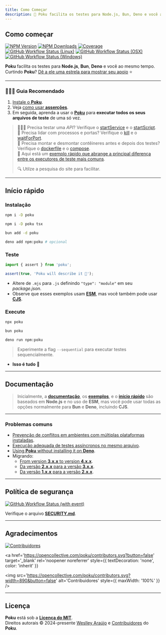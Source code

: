 ```yaml
---
title: Como Começar
description: 🐷 Poku facilita os testes para Node.js, Bun, Deno e você ao mesmo tempo.
---
```



<div className='title-section'>
<aside>

# Como começar

[![NPM Version](https://img.shields.io/npm/v/poku.svg?label=&color=70a1ff&logo=npm&logoColor=white)](https://www.npmjs.com/package/poku)
[![NPM Downloads](https://img.shields.io/npm/dm/poku.svg?label=&logo=npm&logoColor=white&color=45aaf2)](https://www.npmjs.com/package/poku)
[![Coverage](https://img.shields.io/codecov/c/github/wellwelwel/poku?label=&logo=codecov&logoColor=white&color=98cc00)](https://app.codecov.io/github/wellwelwel/poku)<br />
[![GitHub Workflow Status (Linux)](https://img.shields.io/github/actions/workflow/status/wellwelwel/poku/ci_coverage-linux.yml?event=push&label=&branch=main&logo=ubuntu&logoColor=8897a9&color=dfe4ea)](https://github.com/wellwelwel/poku/actions/workflows/ci_coverage-linux.yml?query=branch%3Amain)
[![GitHub Workflow Status (OSX)](https://img.shields.io/github/actions/workflow/status/wellwelwel/poku/ci_coverage-osx.yml?event=push&label=&branch=main&logo=apple&logoColor=8897a9&color=dfe4ea)](https://github.com/wellwelwel/poku/actions/workflows/ci_coverage-osx.yml?query=branch%3Amain)
[![GitHub Workflow Status (Windows)](https://img.shields.io/github/actions/workflow/status/wellwelwel/poku/ci_coverage-windows.yml?event=push&label=&branch=main&logo=data:image/svg+xml;base64,PHN2ZyByb2xlPSJpbWciIHZpZXdCb3g9IjAgMCAxMjggMTI4IiB4bWxucz0iaHR0cDovL3d3dy53My5vcmcvMjAwMC9zdmciPjx0aXRsZT5XaW5kb3dzIDExPC90aXRsZT48cGF0aCBmaWxsPSIjODg5N2E5IiBkPSJNMTI2IDEuNjM3bC02NyA5LjgzNHY0OS44MzFsNjctLjUzNHpNMS42NDcgNjYuNzA5bC4wMDMgNDIuNDA0IDUwLjc5MSA2Ljk4My0uMDQtNDkuMDU3em01Ni44Mi42OGwuMDk0IDQ5LjQ2NSA2Ny4zNzYgOS41MDkuMDE2LTU4Ljg2M3pNMS42MSAxOS4yOTdsLjA0NyA0Mi4zODMgNTAuNzkxLS4yODktLjAyMy00OS4wMTZ6Ij48L3BhdGg+PC9zdmc+&color=dfe4ea)](https://github.com/wellwelwel/poku/actions/workflows/ci_coverage-windows.yml?query=branch%3Amain)

**Poku** facilita os testes para **Node.js**, **Bun**, **Deno** e você ao mesmo tempo.<br />
Curtindo **Poku**? [Dê a ele uma estrela para mostrar seu apoio](https://github.com/wellwelwel/poku) ⭐️

</aside>
<aside>
  <Poku className='logo' height='180' />
</aside>
</div>

<hr />

### 🧑🏻‍🎓 Guia Recomendado

1. [Instale o **Poku**](/docs#instalação). <br />
2. Veja [como usar **asserções**](/docs/tutorials/beginner). <br />
3. Em seguida, aprenda a usar o [**Poku**](/docs/documentation/poku/include-files) para **executar todos os seus arquivos de teste** de uma só vez.

> 🧑🏻‍🔬 Precisa testar uma _API_? Verifique o [startService](/docs/documentation/helpers/startService) e o [startScript](/docs/documentation/helpers/startScript). <br />
> 🚪 Precisa lidar com processos e portas? Verifique o [kill](/docs/documentation/helpers/processes/kill) e o [waitForPort](/docs/documentation/helpers/processes/wait-for-port). <br />
> 🐳 Precisa montar e desmontar contêineres antes e depois dos testes? Verifique o [dockerfile](/docs/documentation/helpers/containers#dockerfile) e o [compose](/docs/documentation/helpers/containers#compose). <br />
> 🧠 Aqui está um [exemplo rápido que abrange a principal diferença entre os executores de teste mais comuns](/docs/examples/promises).
>
> 🔍 Utilze a pesquisa do site para facilitar.

<hr />

## Início rápido

### **Instalação**

<Tabs>
  <TabItem default value='Node.js'>

```bash
npm i -D poku
```

  </TabItem>
  <TabItem  value='TypeScript (Node.js)'>

```bash
npm i -D poku tsx
```

  </TabItem>
  <TabItem  value='Bun'>

```bash
bun add -d poku
```

  </TabItem>
  <TabItem  value='Deno'>

```bash
deno add npm:poku # opcional
```

  </TabItem>
</Tabs>

### **Teste**

<Tabs>
  <TabItem default value='test/file.test.mjs'>

```ts
import { assert } from 'poku';

assert(true, 'Poku will describe it 🐷');
```

  </TabItem>
</Tabs>

- Altere de `.mjs` para `.js` definindo `"type": "module"` em seu _package.json_.
- Observe que esses exemplos usam [**ESM**](/docs/examples/cjs-esm), mas você também pode usar [**CJS**](/docs/examples/cjs-esm).

### **Execute**

<Tabs>
  <TabItem default value='Node.js and TypeScript (Node.js)'>

```bash
npx poku
```

  </TabItem>
  <TabItem  value='Bun'>

```bash
bun poku
```

  </TabItem>
  <TabItem  value='Deno'>

```bash
deno run npm:poku
```

  </TabItem>
</Tabs>

> Experimente a flag `--sequential` para executar testes sequencialmente.

- **Isso é tudo** 🎉

<hr />

## Documentação

> Inicialmente, a [**documentação**](/docs/category/documentation), os [**exemplos**](/docs/category/examples), e o [**início rápido**](/docs/category/quick-tutorials) são baseados em **Node.js** e no uso de **ESM**, mas você pode usar todas as opções normalmente para **Bun** e **Deno**, incluindo **CJS**.

<hr />

### Problemas comuns

- [Prevenção de conflitos em ambientes com múltiplas plataformas instaladas](/docs/tutorials/cross-platform#recommendations).
- [Execução adequada de testes assíncronos no mesmo arquivo](/docs/examples/promises).
- [Using **Poku** without installing it on **Deno**](https://github.com/wellwelwel/poku/discussions/565).
- Migrando:
  - [From version **3.x.x** to version **4.x.x**](https://github.com/wellwelwel/poku/issues/1006).
  - [Da versão **2.x.x** para a versão **3.x.x**](https://github.com/wellwelwel/poku/issues/801).
  - [Da versão **1.x.x** para a versão **2.x.x**](https://github.com/wellwelwel/poku/issues/533).

<hr />

## Política de segurança

[![GitHub Workflow Status (with event)](https://img.shields.io/github/actions/workflow/status/wellwelwel/poku/ci_codeql.yml?event=push&label=&branch=main&logo=github&logoColor=white&color=f368e0)](https://github.com/wellwelwel/poku/actions/workflows/ci_codeql.yml?query=branch%3Amain)

Verifique o arquivo [**SECURITY.md**](https://github.com/wellwelwel/poku/blob/main/SECURITY.md).

<hr />

## Agradecimentos

[![Contribuidores](https://img.shields.io/github/contributors/wellwelwel/poku?color=9c88ff)](https://github.com/wellwelwel/poku/graphs/contributors)

<a
  href='https://opencollective.com/poku/contributors.svg?button=false'
  target='_blank'
  rel='noopener noreferrer'
  style={{ textDecoration: 'none', color: 'inherit' }}
>
  <img
    src='https://opencollective.com/poku/contributors.svg?width=890&button=false'
    alt='Contribuidores'
    style={{ maxWidth: '100%' }}
  />
</a>

<hr />

## Licença

**Poku** está sob a [**Licença do MIT**](https://github.com/wellwelwel/poku/blob/main/LICENSE).<br />
Direitos autorais © 2024-presente [Weslley Araújo](https://github.com/wellwelwel) e [Contribuidores](https://github.com/wellwelwel/poku/graphs/contributors) do **Poku**.

